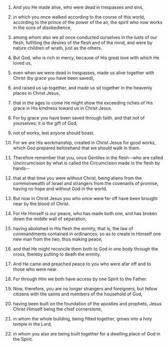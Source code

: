 
1. And you He made alive, who were dead in trespasses and sins,

2. in which you once walked according to the course of this world, according to the prince of the power of the air, the spirit who now works in the sons of disobedience,

3. among whom also we all once conducted ourselves in the lusts of our flesh, fulfilling the desires of the flesh and of the mind, and were by nature children of wrath, just as the others.

4. But God, who is rich in mercy, because of His great love with which He loved us,

5. even when we were dead in trespasses, made us alive together with Christ (by grace you have been saved),

6. and raised us up together, and made us sit together in the heavenly places in Christ Jesus,

7. that in the ages to come He might show the exceeding riches of His grace in His kindness toward us in Christ Jesus.

8. For by grace you have been saved through faith, and that not of yourselves; it is the gift of God,

9. not of works, lest anyone should boast.

10. For we are His workmanship, created in Christ Jesus for good works, which God prepared beforehand that we should walk in them.

11. Therefore remember that you, once Gentiles in the flesh--who are called Uncircumcision by what is called the Circumcision made in the flesh by hands--

12. that at that time you were without Christ, being aliens from the commonwealth of Israel and strangers from the covenants of promise, having no hope and without God in the world.

13. But now in Christ Jesus you who once were far off have been brought near by the blood of Christ.

14. For He Himself is our peace, who has made both one, and has broken down the middle wall of separation,

15. having abolished in His flesh the enmity, that is, the law of commandments contained in ordinances, so as to create in Himself one new man from the two, thus making peace,

16. and that He might reconcile them both to God in one body through the cross, thereby putting to death the enmity.

17. And He came and preached peace to you who were afar off and to those who were near.

18. For through Him we both have access by one Spirit to the Father.

19. Now, therefore, you are no longer strangers and foreigners, but fellow citizens with the saints and members of the household of God,

20. having been built on the foundation of the apostles and prophets, Jesus Christ Himself being the chief cornerstone,

21. in whom the whole building, being fitted together, grows into a holy temple in the Lord,

22. in whom you also are being built together for a dwelling place of God in the Spirit.


